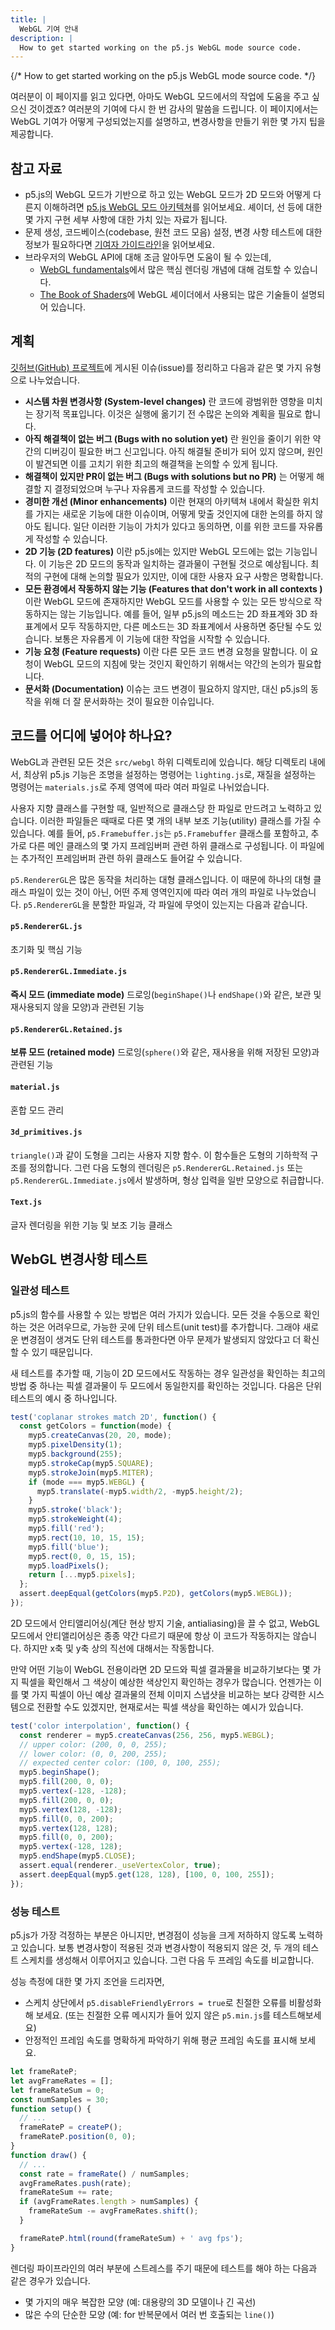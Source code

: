 ```yaml
---
title: |
  WebGL 기여 안내
description: |
  How to get started working on the p5.js WebGL mode source code.
---
```

{/* How to get started working on the p5.js WebGL mode source code. */}



여러분이 이 페이지를 읽고 있다면, 아마도 WebGL 모드에서의 작업에 도움을 주고 싶으신 것이겠죠? 여러분의 기여에 다시 한 번 감사의 말씀을 드립니다. 이 페이지에서는 WebGL 기여가 어떻게 구성되었는지를 설명하고, 변경사항을 만들기 위한 몇 가지 팁을 제공합니다.

## 참고 자료

* p5.js의 WebGL 모드가 기반으로 하고 있는 WebGL 모드가 2D 모드와 어떻게 다른지 이해하려면 [p5.js WebGL 모드 아키텍쳐](webgl_mode_architecture/)를 읽어보세요. 셰이더, 선 등에 대한 몇 가지 구현 세부 사항에 대한 가치 있는 자료가 됩니다.
* 문제 생성, 코드베이스(codebase, 원천 코드 모음) 설정, 변경 사항 테스트에 대한 정보가 필요하다면 [기여자 가이드라인](https://p5js.org/contributor-docs/#/./contributor_guidelines)을 읽어보세요.
* 브라우저의 WebGL API에 대해 조금 알아두면 도움이 될 수 있는데,
  * [WebGL fundamentals](https://webglfundamentals.org/)에서 많은 핵심 렌더링 개념에 대해 검토할 수 있습니다.
  * [The Book of Shaders](https://thebookofshaders.com/)에 WebGL 셰이더에서 사용되는 많은 기술들이 설명되어 있습니다.

## 계획

[깃허브(GitHub) 프로젝트](https://github.com/orgs/processing/projects/5)에 게시된 이슈(issue)를 정리하고 다음과 같은 몇 가지 유형으로 나누었습니다.

* **시스템 차원 변경사항 (System-level changes)** 란 코드에 광범위한 영향을 미치는 장기적 목표입니다. 이것은 실행에 옮기기 전 수많은 논의와 계획을 필요로 합니다.
* **아직 해결책이 없는 버그 (Bugs with no solution yet)** 란 원인을 줄이기 위한 약간의 디버깅이 필요한 버그 신고입니다. 아직 해결될 준비가 되어 있지 않으며, 원인이 발견되면 이를 고치기 위한 최고의 해결책을 논의할 수 있게 됩니다.
* **해결책이 있지만 PR이 없는 버그 (Bugs with solutions but no PR)** 는 어떻게 해결할 지 결정되었으며 누구나 자유롭게 코드를 작성할 수 있습니다.
* **경미한 개선 (Minor enhancements)** 이란 현재의 아키텍쳐 내에서 확실한 위치를 가지는 새로운 기능에 대한 이슈이며, 어떻게 맞출 것인지에 대한 논의를 하지 않아도 됩니다. 일단 이러한 기능이 가치가 있다고 동의하면, 이를 위한 코드를 자유롭게 작성할 수 있습니다.
* **2D 기능 (2D features)** 이란 p5.js에는 있지만 WebGL 모드에는 없는 기능입니다. 이 기능은 2D 모드의 동작과 일치하는 결과물이 구현될 것으로 예상됩니다. 최적의 구현에 대해 논의할 필요가 있지만, 이에 대한 사용자 요구 사항은 명확합니다.
* **모든 환경에서 작동하지 않는 기능 (Features that don't work in all contexts )** 이란 WebGL 모드에 존재하지만 WebGL 모드를 사용할 수 있는 모든 방식으로 작동하지는 않는 기능입니다. 예를 들어, 일부 p5.js의 메소드는 2D 좌표계와 3D 좌표계에서 모두 작동하지만, 다른 메소드는 3D 좌표계에서 사용하면 중단될 수도 있습니다. 보통은 자유롭게 이 기능에 대한 작업을 시작할 수 있습니다.
* **기능 요청 (Feature requests)** 이란 다른 모든 코드 변경 요청을 말합니다. 이 요청이 WebGL 모드의 지침에 맞는 것인지 확인하기 위해서는 약간의 논의가 필요합니다.
* **문서화 (Documentation)** 이슈는 코드 변경이 필요하지 않지만, 대신 p5.js의 동작을 위해 더 잘 문서화하는 것이 필요한 이슈입니다.

## 코드를 어디에 넣어야 하나요?

WebGL과 관련된 모든 것은 `src/webgl` 하위 디렉토리에 있습니다. 해당 디렉토리 내에서, 최상위 p5.js 기능은 조명을 설정하는 명령어는 `lighting.js`로, 재질을 설정하는 명령어는 `materials.js`로 주제 영역에 따라 여러 파일로 나뉘었습니다.

사용자 지향 클래스를 구현할 때, 일반적으로 클래스당 한 파일로 만드려고 노력하고 있습니다. 이러한 파일들은 때때로 다른 몇 개의 내부 보조 기능(utility) 클래스를 가질 수 있습니다. 예를 들어, `p5.Framebuffer.js`는 `p5.Framebuffer` 클래스를 포함하고, 추가로 다른 메인 클래스의 몇 가지 프레임버퍼 관련 하위 클래스로 구성됩니다. 이 파일에는 추가적인 프레임버퍼 관련 하위 클래스도 들어갈 수 있습니다.

`p5.RendererGL`은 많은 동작을 처리하는 대형 클래스입니다. 이 때문에 하나의 대형 클래스 파일이 있는 것이 아닌, 어떤 주제 영역인지에 따라 여러 개의 파일로 나누었습니다. `p5.RendererGL`을 분할한 파일과, 각 파일에 무엇이 있는지는 다음과 같습니다.

#### `p5.RendererGL.js`

초기화 및 핵심 기능

#### `p5.RendererGL.Immediate.js`

**즉시 모드 (immediate mode)** 드로잉(`beginShape()`나 `endShape()`와 같은, 보관 및 재사용되지 않을 모양)과 관련된 기능

#### `p5.RendererGL.Retained.js`

**보류 모드 (retained mode)** 드로잉(`sphere()`와 같은, 재사용을 위해 저장된 모양)과 관련된 기능

#### `material.js`

혼합 모드 관리

#### `3d_primitives.js`

`triangle()`과 같이 도형을 그리는 사용자 지향 함수. 이 함수들은 도형의 기하학적 구조를 정의합니다. 그런 다음 도형의 렌더링은 `p5.RendererGL.Retained.js` 또는 `p5.RendererGL.Immediate.js`에서 발생하며, 형상 입력을 일반 모양으로 취급합니다.

#### `Text.js`

글자 렌더링을 위한 기능 및 보조 기능 클래스

## WebGL 변경사항 테스트

### 일관성 테스트

p5.js의 함수를 사용할 수 있는 방법은 여러 가지가 있습니다. 모든 것을 수동으로 확인하는 것은 어려우므로, 가능한 곳에 단위 테스트(unit test)를 추가합니다. 그래야 새로운 변경점이 생겨도 단위 테스트를 통과한다면 아무 문제가 발생되지 않았다고 더 확신할 수 있기 때문입니다.

새 테스트를 추가할 때, 기능이 2D 모드에서도 작동하는 경우 일관성을 확인하는 최고의 방법 중 하나는 픽셀 결과물이 두 모드에서 동일한지를 확인하는 것입니다. 다음은 단위 테스트의 예시 중 하나입니다.

```js
test('coplanar strokes match 2D', function() {
  const getColors = function(mode) {
    myp5.createCanvas(20, 20, mode);
    myp5.pixelDensity(1);
    myp5.background(255);
    myp5.strokeCap(myp5.SQUARE);
    myp5.strokeJoin(myp5.MITER);
    if (mode === myp5.WEBGL) {
      myp5.translate(-myp5.width/2, -myp5.height/2);
    }
    myp5.stroke('black');
    myp5.strokeWeight(4);
    myp5.fill('red');
    myp5.rect(10, 10, 15, 15);
    myp5.fill('blue');
    myp5.rect(0, 0, 15, 15);
    myp5.loadPixels();
    return [...myp5.pixels];
  };
  assert.deepEqual(getColors(myp5.P2D), getColors(myp5.WEBGL));
});
```

2D 모드에서 안티앨리어싱(계단 현상 방지 기술, antialiasing)을 끌 수 없고, WebGL 모드에서 안티앨리어싱은 종종 약간 다르기 때문에 항상 이 코드가 작동하지는 않습니다. 하지만 x축 및 y축 상의 직선에 대해서는 작동합니다.

만약 어떤 기능이 WebGL 전용이라면 2D 모드와 픽셀 결과물을 비교하기보다는 몇 가지 픽셀을 확인해서 그 색상이 예상한 색상인지 확인하는 경우가 많습니다. 언젠가는 이를 몇 가지 픽셀이 아닌 예상 결과물의 전체 이미지 스냅샷을 비교하는 보다 강력한 시스템으로 전환할 수도 있겠지만, 현재로서는 픽셀 색상을 확인하는 예시가 있습니다.

```js
test('color interpolation', function() {
  const renderer = myp5.createCanvas(256, 256, myp5.WEBGL);
  // upper color: (200, 0, 0, 255);
  // lower color: (0, 0, 200, 255);
  // expected center color: (100, 0, 100, 255);
  myp5.beginShape();
  myp5.fill(200, 0, 0);
  myp5.vertex(-128, -128);
  myp5.fill(200, 0, 0);
  myp5.vertex(128, -128);
  myp5.fill(0, 0, 200);
  myp5.vertex(128, 128);
  myp5.fill(0, 0, 200);
  myp5.vertex(-128, 128);
  myp5.endShape(myp5.CLOSE);
  assert.equal(renderer._useVertexColor, true);
  assert.deepEqual(myp5.get(128, 128), [100, 0, 100, 255]);
});
```

### 성능 테스트

p5.js가 가장 걱정하는 부분은 아니지만, 변경점이 성능을 크게 저하하지 않도록 노력하고 있습니다. 보통 변경사항이 적용된 것과 변경사항이 적용되지 않은 것, 두 개의 테스트 스케치를 생성해서 이루어지고 있습니다. 그런 다음 두 프레임 속도를 비교합니다.

성능 측정에 대한 몇 가지 조언을 드리자면,

* 스케치 상단에서 `p5.disableFriendlyErrors = true`로 친절한 오류를 비활성화해 보세요. (또는 친절한 오류 메시지가 들어 있지 않은 `p5.min.js`를 테스트해보세요)
* 안정적인 프레임 속도를 명확하게 파악하기 위해 평균 프레임 속도를 표시해 보세요.

```js
let frameRateP;
let avgFrameRates = [];
let frameRateSum = 0;
const numSamples = 30;
function setup() {
  // ...
  frameRateP = createP();
  frameRateP.position(0, 0);
}
function draw() {
  // ...
  const rate = frameRate() / numSamples;
  avgFrameRates.push(rate);
  frameRateSum += rate;
  if (avgFrameRates.length > numSamples) {
    frameRateSum -= avgFrameRates.shift();
  }

  frameRateP.html(round(frameRateSum) + ' avg fps');
}
```

렌더링 파이프라인의 여러 부분에 스트레스를 주기 때문에 테스트를 해야 하는 다음과 같은 경우가 있습니다.

* 몇 가지의 매우 복잡한 모양 (예: 대용량의 3D 모델이나 긴 곡선)
* 많은 수의 단순한 모양 (예: for 반복문에서 여러 번 호출되는 `line()`)
